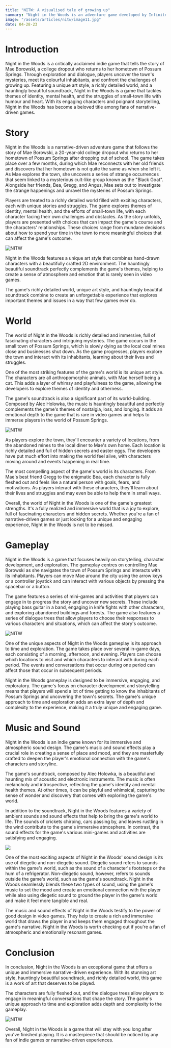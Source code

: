 ```yaml
---
title: "NITW: A visualised tale of growing up"
summary: "Night in the Woods is an adventure game developed by Infinite Fall and published by Finji. "
image: "/assets/articles/nitw/image11.jpg"
date: 04-28-23
---
```


# Introduction

Night in the Woods is a critically acclaimed indie game that tells the story of Mae Borowski, a college dropout who returns to her hometown of Possum Springs.
Through exploration and dialogue, players uncover the town's mysteries, meet its colourful inhabitants, and confront the challenges of growing up.
Featuring a unique art style, a richly detailed world, and a hauntingly beautiful soundtrack, Night in the Woods is a game that tackles themes of identity, mental health, and the struggles of small-town life with humour and heart.
With its engaging characters and poignant storytelling, Night in the Woods has become a beloved title among fans of narrative-driven games.

# Story

Night in the Woods is a narrative-driven adventure game that follows the story of Mae Borowski, a 20-year-old college dropout who returns to her hometown of Possum Springs after dropping out of school. The game takes place over a few months, during which Mae reconnects with her old friends and discovers that her hometown is not quite the same as when she left it.
As Mae explores the town, she uncovers a series of strange occurrences that seem linked to a mysterious cult-like group known as the "Black Goat". Alongside her friends, Bea, Gregg, and Angus, Mae sets out to investigate the strange happenings and unravel the mysteries of Possum Springs.

Players are treated to a richly detailed world filled with exciting characters, each with unique stories and struggles. The game explores themes of identity, mental health, and the efforts of small-town life, with each character facing their own challenges and obstacles.
As the story unfolds, players are presented with choices that can impact the game's course and the characters' relationships. These choices range from mundane decisions about how to spend your time in the town to more meaningful choices that can affect the game's outcome.

![NITW](/assets/articles/nitw/image1.jpg)

Night in the Woods features a unique art style that combines hand-drawn characters with a beautifully crafted 2D environment. The hauntingly beautiful soundtrack perfectly complements the game's themes, helping to create a sense of atmosphere and emotion that is rarely seen in video games.

The game's richly detailed world, unique art style, and hauntingly beautiful soundtrack combine to create an unforgettable experience that explores important themes and issues in a way that few games ever do.


# World

The world of Night in the Woods is richly detailed and immersive, full of fascinating characters and intriguing mysteries. The game occurs in the small town of Possum Springs, which is slowly dying as the local coal mines close and businesses shut down. As the game progresses, players explore the town and interact with its inhabitants, learning about their lives and struggles.

One of the most striking features of the game's world is its unique art style. The characters are all anthropomorphic animals, with Mae herself being a cat. This adds a layer of whimsy and playfulness to the game, allowing the developers to explore themes of identity and otherness.

The game's soundtrack is also a significant part of its world-building. Composed by Alec Holowka, the music is hauntingly beautiful and perfectly complements the game's themes of nostalgia, loss, and longing. It adds an emotional depth to the game that is rare in video games and helps to immerse players in the world of Possum Springs.

![NITW](/assets/articles/nitw/image2.jpg)


As players explore the town, they'll encounter a variety of locations, from the abandoned mines to the local diner to Mae's own home. Each location is richly detailed and full of hidden secrets and easter eggs. The developers have put much effort into making the world feel alive, with characters moving around and events happening in real time.

The most compelling aspect of the game's world is its characters. From Mae's best friend Gregg to the enigmatic Bea, each character is fully fleshed out and feels like a natural person with goals, fears, and motivations. As players interact with these characters, they'll learn about their lives and struggles and may even be able to help them in small ways.

Overall, the world of Night in the Woods is one of the game's greatest strengths. It's a fully realized and immersive world that is a joy to explore, full of fascinating characters and hidden secrets. Whether you're a fan of narrative-driven games or just looking for a unique and engaging experience, Night in the Woods is not to be missed.


# Gameplay

Night in the Woods is a game that focuses heavily on storytelling, character development, and exploration. The gameplay centres on controlling Mae Borowski as she navigates the town of Possum Springs and interacts with its inhabitants. Players can move Mae around the city using the arrow keys or a controller joystick and can interact with various objects by pressing the spacebar or a button.

The game features a series of mini-games and activities that players can engage in to progress the story and uncover new secrets. These include playing bass guitar in a band, engaging in knife fights with other characters, and exploring abandoned buildings and forests. The game also features a series of dialogue trees that allow players to choose their responses to various characters and situations, which can affect the story's outcome.

![NITW](/assets/articles/nitw/image4.jpg)

One of the unique aspects of Night in the Woods gameplay is its approach to time and exploration. The game takes place over several in-game days, each consisting of a morning, afternoon, and evening. Players can choose which locations to visit and which characters to interact with during each period. The events and conversations that occur during one period can affect those that occur in subsequent periods.

Night in the Woods gameplay is designed to be immersive, engaging, and exploratory. The game's focus on character development and storytelling means that players will spend a lot of time getting to know the inhabitants of Possum Springs and uncovering the town's secrets. The game's unique approach to time and exploration adds an extra layer of depth and complexity to the experience, making it a truly unique and engaging game.

# Music and Sound

Night in the Woods is an indie game known for its immersive and atmospheric sound design. The game's music and sound effects play a crucial role in creating a sense of place and mood, and they are masterfully crafted to deepen the player's emotional connection with the game's characters and storyline.

The game's soundtrack, composed by Alec Holowka, is a beautiful and haunting mix of acoustic and electronic instruments. The music is often melancholy and introspective, reflecting the game's identity and mental health themes. At other times, it can be playful and whimsical, capturing the sense of wonder and discovery that comes with exploring the game's world.

In addition to the soundtrack, Night in the Woods features a variety of ambient sounds and sound effects that help to bring the game's world to life. The sounds of crickets chirping, cars passing by, and leaves rustling in the wind contribute to the game's immersive atmosphere. In contrast, the sound effects for the game's various mini-games and activities are satisfying and engaging.

![](/assets/articles/nitw/image7.jpg)

One of the most exciting aspects of Night in the Woods' sound design is its use of diegetic and non-diegetic sound. Diegetic sound refers to sounds within the game's world, such as the sound of a character's footsteps or the hum of a refrigerator. Non-diegetic sound, however, refers to sounds outside the game's world, such as the game's soundtrack. Night in the Woods seamlessly blends these two types of sound, using the game's music to set the mood and create an emotional connection with the player while also using diegetic sound to ground the player in the game's world and make it feel more tangible and real.

The music and sound effects of Night in the Woods testify to the power of good design in video games. They help to create a rich and immersive world that draws the player in and keeps them engaged throughout the game's narrative. Night in the Woods is worth checking out if you're a fan of atmospheric and emotionally resonant games.

# Conclusion

In conclusion, Night in the Woods is an exceptional game that offers a unique and immersive narrative-driven experience.
With its stunning art style, hauntingly beautiful soundtrack, and richly detailed world, this game is a work of art that deserves to be played.

The characters are fully fleshed out, and the dialogue trees allow players to engage in meaningful conversations that shape the story.
The game's unique approach to time and exploration adds depth and complexity to the gameplay.

![NITW](/assets/articles/nitw/image5.jpg)

Overall, Night in the Woods is a game that will stay with you long after you've finished playing.
It is a masterpiece that should be noticed by any fan of indie games or narrative-driven experiences.
